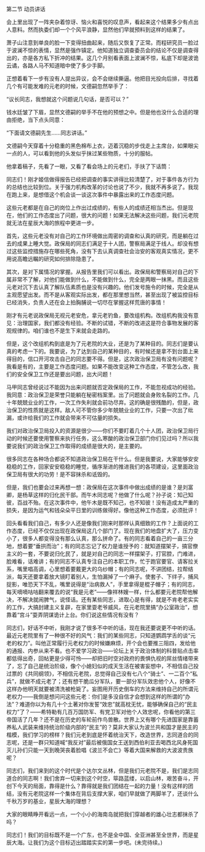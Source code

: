 

第二节 动员讲话

会上里出现了一阵夹杂着惊讶、恼火和喜悦的叹息声，看起来这个结果多少有点出人意料。然而执委们却一个个风平浪静，显然他们早就预料到这样的结果了。

萧子山注意到单良的脸一下变得扭曲起来，随后又恢复了正常。而程研究员一脸过于波澜不惊的表情，显然是强作镇定。他知道独立调查委员会的结论不仅是调查得出的，亦是各方私下折冲的结果。这几个月别看表面上波澜不惊，私底下却是波诡云谲，各路人马不知道暗中使了多少手脚。

正想着看下一步有没有人提出异议，会不会继续撕逼。他把目光投向后排，寻找着几个有可能发难的元老的时候，文德嗣忽然举手了：

“议长同志，我想就这个问题说几句话，是否可以？”

钱水廷皱了下眉，显然文德嗣的举手不在他的预想之中。但是他也没什么合适的理由拒绝，当下点头同意：

“下面请文德嗣先生……同志讲话。”

文德嗣今天穿着十分稳重的黑色棉布上衣，迈着沉稳的步伐走上主席台，如果眼尖一点的人，可以看到他的头发似乎抹过某些物质，十分的服帖。

他拿着稿子，先看了一眼，又看了看会场上的元老们，手扶了下话筒：

同志们！刚才姬信做得报告已经把调查的事实讲得比较清楚了，对于事件各方行为的总结也比较到位。关于强力机构改革的讨论也说了不少，我就不再多说了。我现在跑上来，是想借这个机会谈一谈这次事件中暴露出来的工作态度问题。

这些元老都是在自己的岗位上作出过成绩的，有些人的成绩还相当杰出。但是现在，他们的工作态度出了问题，很大的问题！如果无法解决这些问题，我们元老院就无法在星辰大海的旅程中更进一步。

首先，这些元老没有对自己的工作环境做出周密的调查和认真的研究，而是躺在过去的成果上睡大觉。政保局的同志们满足于十人团，警察局满足于线人。却没有想过这些监控措施存在哪些死角，没有下去认真调查社会治安的客观真实情况，更不用说高瞻远瞩的研究如何排除隐患了。

其次，是对下属情况的掌握。从报告里我们可以看出。政保局和警察局对自己的下属非常不了解，对他们能做到什么，不能做到什么，完全是两眼一抹黑。而且这些元老对沉下去认真了解队伍素质也是没有兴趣的。他们发号施令的时候，完全是从主观愿望出发。而不是从客观实际出发，都在那里想当然，甚至出现了被监控目标已经消失，负责人还在会上拍胸脯说一切尽在掌握这样荒唐的事情！

刚才有元老说政保局无视元老安危，拿元老钓鱼，要改组机构。改组机构我没有意见：治理国家，我们都没有经验。不断的试错，不断的改进这是符合事物发展的客观规律的。咱们谁也不是生下来就会走路的。

但是，这个改组机构到底是为了元老院的大业，还是为了某种目的。同志们是要认真的考虑一下的。我要说，为了达到自己的某种目的，有时候还是拿不到台面上来得目的，信口开河攻击自己的同志要不得。但是，这次政治保卫局有没有问题呢？我看是有的，主要是工作态度问题。如果不能改变这种工作态度，不管怎么改，我们的安全保卫工作还是要出问题，出大问题！

马甲同志曾经说过不能因为出来问题就否定政保局的工作，不能忽视成功的经验。我同意：政治保卫是荣誉只能躺在秘密档案里。出了问题就会身败名裂的工作。几十年兢兢业业的工作，一次工作失利就会前功尽弃。这的确是很残酷的，但是，政治保卫的性质就是这样。敌人可不管你多少年兢兢业业的工作，只要一次出了纰漏，或许给我们的工作就会带来不可估量的损失。

我们对政治保卫局投入的资源是很少――你们不要盯着几个十人团，政治保卫局行动的时候还要使用警察来执行任务，这么寒酸的政治保卫部门你们见过吗？所以我要说我们的政治保卫工作取得的成绩是很大的，是主要的。

很多同志在各种场合都说不知道政治保卫局在干什么。但是我要说，大家能够安安稳稳的工作，回家安安稳稳的睡觉，循序渐进的推进我们的各项建设，这里面政治保卫局有很大的功劳！是不容抹杀和诋毁的。

但是，我们也要会过来再想一想：政保局在这次事件中做出成绩的是谁？是刘富卿，是杨草这样的归化民干部。而午木同志呢？他做了什么呢？孙子说：知己知彼，百战不殆。在这次事件中，他午木是既不知己，也不知彼！没有造成太严重的损失，是因为运气和钱朵朵平日里的训练做得好。像他这种工作态度，必须批评！

回头看看我们自己，有多少人还是像我们刚来时那样认真细致的工作？上面说的工作态度，已经不仅仅出现在政保局这几个部门了。现在我们的地盘扩大了，压力变小了，很多人都变得没有那么认真，那么拼命了。有的同志看着自己的一亩三分地，想着要“垂拱而治”；有的同志忘记了权力是谁授予的：就知道摆架子，搞官僚主义的一套，不要说归化民了，就是对自己的同志一样摆架子，打官腔，门难进，脸难看，话难讲；有的同志不认真专注自己的本职工作，忙于跑官要官、请客拉关系，嘴里唱高调，心里想着要戴更大的乌纱帽；有的同志呢，不讲团结，拉帮结派，每天还要拿着放大镜盯着别人，生怕漏掉了一个麻子。使套子、下绊子，捕风捉影，唯恐天下不乱，嘴里说得是“治病救人”，手里拿得是棍子帽子；有的同志，每天嘀嘀咕咕翻来覆去的说“我是元老”――像祥林嫂一样，什么都要元老院帮他解决，不解决就闹脾气，说怪话。还有某些同志，进取心是有得，就是不肯老老实实的工作，大搞封建主义复辟，在家里耍老爷威风，在元老院里搞“办公室政治”，想靠着“宫斗”耍弄阴谋诡计上台。你们说这些情况有没有？

同志们，好话不中听，我刚才说了很多不中听的话，现在我还要说更不中听的话。最近元老院里有了一种很不好的风气：我们的某些同志，只知道鹦鹉学舌的谈“元老的权力”。叫他正常履行元老权力的时候嫌麻烦，开个会也要推三阻四，发给他的通报、内参从来不看。也不爱学习政治――论坛上关于政治体制的科普贴点击率都低得出奇，回帖更是少得可怜――却把旧时空对政府的畏惧仇视的屌丝情绪带来了，忘了自己是统治阶级，像个小媳妇似的成天生活在被害妄想中，不相信自己投过票的《共同纲领》，不相信元老院，总觉得自己没有七八个“骑士”、一二百个“私兵”，就做不成元老了；还有想干脆瓜分军队，要一部分军队效忠他个人，好像不这样办他明天就要被清洗被枪毙了。妄图用开历史倒车的方法来维持自己的所谓元老权力――我倒是想问问这些元老：你们是多没自信才会想到这样的所谓的“办法”？难道你以为有几十个土著对你发誓“效忠”就高枕无忧，能够确保自己的“民主权力”了？――希特勒有几百万国防军、有党卫军对他个人效忠呢，你看他的第三帝国活了几年？还不是在历史的车轮前作鸟兽散。世界上又有哪个先进国家是靠蓄养私人武装来维持统治阶级内部的“民主”的？莫非大家认为波兰共和国才是民主的楷模，我们学习的榜样？我们元老到底是怀着统治天下，改造世界，志同道合的同志呢，还是一群只知道喊“我反对”最后被俄国女王送到西伯利亚去喝西北风身死国灭儿孙们只能一天到晚哭丧着脸唱《波兰不会亡》等着大国来解救的大波波贵族呢？

同志们，我们来到的这个时代是个达尔文丛林，但是我们元老院不是，我们是志同道合的同志啊！我们舍弃一切来到这个时空，筚路蓝缕，以启山林，艰苦奋斗，开创下今天的局面，靠得是什么？靠得就是我们团结在一起的力量！没有这样的团结，没有元老院这样一个集体在背后支撑大家，咱们早就做了两脚羊了，还谈什么千秋万岁的基业，星辰大海的理想？

大家的眼睛睁开看远一点，一个小小的海南岛就把我们穿越者的雄心壮志都抹杀了吗？

同志们！我们的目标既不是一个广东，也不是全中国、全亚洲甚至全世界，而是星辰大海。让我们为这个目标迈出踏踏实实的第一步吧。(未完待续。)

